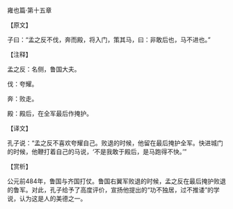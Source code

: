

雍也篇·第十五章

【原文】

子曰：“孟之反不伐，奔而殿，将入门，策其马，曰：非敢后也，马不进也。”

【注释】

孟之反：名侧，鲁国大夫。

伐：夸耀。

奔：败走。

殿：殿后，在全军最后作掩护。

【译文】

孔子说：“孟之反不喜欢夸耀自己。败退的时候，他留在最后掩护全军。快进城门的时候，他鞭打着自己的马说，‘不是我敢于殿后，是马跑得不快。’”

【赏析】

公元前484年，鲁国与齐国打仗。鲁国右翼军败退的时候，孟之反在最后掩护败退的鲁军。对此，孔子给予了高度评价，宣扬他提出的“功不独居，过不推诿”的学说，认为这是人的美德之一。

